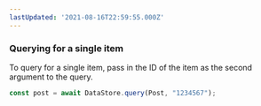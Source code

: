 ```yaml
---
lastUpdated: '2021-08-16T22:59:55.000Z'
---
```

### Querying for a single item

To query for a single item, pass in the ID of the item as the second argument to the query.

```js
const post = await DataStore.query(Post, "1234567");
```
